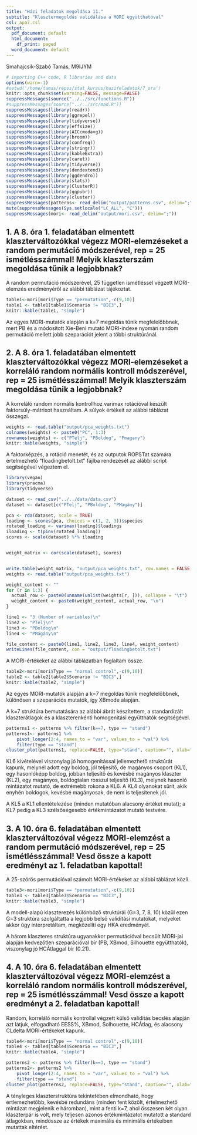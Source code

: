 ```yaml
---
title: "Házi feladatok megoldása 11."
subtitle: "Klasztermegoldás validálása a MORI együtthatóval"
csl: apa7.csl
output:
  pdf_document: default
  html_document:
    df_print: paged
  word_document: default
---
```


Smahajcsik-Szabó Tamás, M9IJYM



```r
# importing C++ code, R libraries and data
options(warn=-1)
#setwd('/home/tamas/repos/stat_kurzus/hazifeladatok/7_ora')
knitr::opts_chunk$set(warning=FALSE, message=FALSE)
suppressMessages(source("../../src/functions.R"))
#suppressMessages(source("../../src/mad.R"))
suppressMessages(library(readr))
suppressMessages(library(ggrepel))
suppressMessages(library(tidyverse))
suppressMessages(library(effsize))
suppressMessages(library(AICcmodavg))
suppressMessages(library(broom))
suppressMessages(library(confreq))
suppressMessages(library(stringr))
suppressMessages(library(kableExtra))
suppressMessages(library(caret))
suppressMessages(library(tidyverse))
suppressMessages(library(dendextend))
suppressMessages(library(ggdendro))
suppressMessages(library(stats))
suppressMessages(library(ClusterR))
suppressMessages(library(ggpubr))
suppressMessages(library(cluster))
suppressMessages(patterns<- read_delim("output/patterns.csv", delim=";"))
mute(suppressMessages(Sys.setlocale("LC_ALL", "C")))
suppressMessages(mori<- read_delim("output/mori.csv", delim=";"))

```

## 1. A 8. óra 1. feladatában elmentett klaszterváltozókkal végezz MORI-elemzéseket a random permutáció módszerével, rep = 25 ismétlésszámmal! Melyik klaszterszám megoldása tűnik a legjobbnak?

A random permutáció módszerével, 25 független ismétléssel végzett MORI-elemzés eredményéről az alábbi táblázat tájékoztat.

```r
table1<-mori[mori$Type == "permutation",-c(9,10)]
table1 <- table1[table1$Scenario != "BIC3",]
knitr::kable(table1, "simple")
```

Az egyes MORI-mutatók alapján a k=7 megoldás tűnik megfelelőbbnek, mert PB és a módosított Xie-Beni mutató MORI-indexe nyomán random permutáció mellett jobb szeparációt jelent a többi struktúránál.

\newpage
## 2. A 8. óra 1. feladatában elmentett klaszterváltozókkal végezz MORI-elemzéseket a korreláló random normális kontroll módszerével, rep = 25 ismétlésszámmal! Melyik klaszterszám megoldása tűnik a legjobbnak?

A korreláló random normális kontrollhoz varimax rotációval készült faktorsúly-mátrixot használtam. A súlyok értékeit az alábbi táblázat összegzi.


```r
weights <- read.table("output/pca_weights.txt")
colnames(weights) <- paste0("PC", 1:3)
rownames(weights) <- c("PTelj", "PBoldog", "Pmagany")
knitr::kable(weights, "simple")

```

A faktorképzés, a rotáció menetét, és az outputok ROPSTat számára értelmezhető "floadingbetolt.txt" fájlba rendezését az alábbi script segítségével végeztem el.

```r
library(vegan)
library(pracma)
library(tidyverse)

dataset <- read_csv("../../data/data.csv")
dataset <- dataset[c("PTelj", "PBoldog", "PMagány")]

pca <- rda(dataset, scale = TRUE)
loading <- scores(pca, choices = c(1, 2, 3))$species
rotated_loading <- varimax(loading)$loadings
iloading <- t(pinv(rotated_loading))
scores <- scale(dataset) %*% iloading


weight_matrix <- cor(scale(dataset), scores)


write.table(weight_matrix, "output/pca_weights.txt", row.names = FALSE, col.names = FALSE)
weights <- read.table("output/pca_weights.txt")

weight_content <- ""
for (r in 1:3) {
  actual_row <- paste0(unname(unlist(weights[r, ])), collapse = "\t")
  weight_content <- paste0(weight_content, actual_row, "\n")
}

line1 <- "3 (Number of variables)\n"
line2 <- "PTelj\n"
line3 <- "PBoldog\n"
line4 <- "PMagány\n"

file_content <- paste0(line1, line2, line3, line4, weight_content)
writeLines(file_content, con = "output/floadingbetolt.txt")
```

A MORI-értékeket az alábbi táblázatban foglaltam össze.

```r
table2<-mori[mori$Type == "normal control",-c(9,10)]
table2 <- table2[table2$Scenario != "BIC3",]
knitr::kable(table2, "simple")
```

Az egyes MORI-mutatók alapján a k=7 megoldás tűnik megfelelőbbnek, különösen a szeparációs mutatók, így XBmode alapján.


A k=7 struktúra bemutatására az alábbi ábrát készítettem, a standardizált klaszterátlagok és a klaszterenkénti homogenitási együtthatók segítségével.


```r
patterns1 <- patterns %>% filter(k==7, type == "stand")
patterns1<- patterns1 %>% 
    pivot_longer(2:4, names_to = "var", values_to = "val") %>%
    filter(type == "stand")
cluster_plot(patterns1, replace=FALSE, type="stand", caption="", xlab="Valtozok", ylab="Standardizalt Atlagok") 
```

KL6 kivételével viszonylag jó homogenitással jellemezhető struktúrát kapunk, melynél adott egy boldog, jól teljesítő, de magányos csoport (KL1), egy hasonlóképp boldog, jobban teljesítő és kevésbé magányos klaszter (KL2), egy magányos, boldogtalan rosszul teljesítő (KL3), melynek hasonló mintázatot mutató, de extrémebb rokona a KL6. A KL4 olyanokat sűrít, akik enyhén boldogok, kevésbé magányosak, de nem is teljesítenek jól.

A KL5 a KL1 ellentételezése (minden mutatóban alacsony értéket mutat); a KL7 pedig a KL3 szélsőségesebb értékmintázatot mutató testvére.

\newpage

## 3. A 10. óra 6. feladatában elmentett klaszterváltozóval végezz MORI-elemzést a  random permutáció módszerével, rep = 25 ismétlésszámmal! Vesd össze a kapott eredményt az 1. feladatban kapottal!

A 25-szörös permutációval számolt MORI-értékeket az alábbi táblázat közli.

```r
table3<-mori[mori$Type == "permutation",-c(9,10)]
table3 <- table3[table3$Scenario == "BIC3",]
knitr::kable(table3, "simple")
```

A modell-alapú klaszterezés különböző struktúrái (G=3, 7, 8, 10) közül ezen G=3 struktúra szolgáltatta a legjobb belső validitási mutatókat, melyeket akkor úgy interpretáltam, megközelíti egy HKA eredményét.

A három klaszteres struktúra ugyanakkor permutációval becsült MORI-jai alapján kedvezőtlen szeparációval bír (PB, XBmod, Silhouette együtthatók), viszonylag jó HCÁtlaggal bír (0.21).

## 4. A 10. óra 6. feladatában elmentett klaszterváltozóval végezz MORI-elemzést a korreláló random normális kontroll módszerével, rep = 25 ismétlésszámmal! Vesd össze a kapott eredményt a 2. feladatban kapottal!

Random, korreláló normális kontrollal végzett külső validitás becslés alapján azt látjuk, elfogadható EESS%, XBmod, Solhouette, HCÁtlag, és alacsony CLdelta MORI-értékeket kapunk.


```r
table4<-mori[mori$Type == "normal control",-c(9,10)]
table4 <- table4[table4$Scenario == "BIC3",]
knitr::kable(table4, "simple")
```

```r
patterns2 <- patterns %>% filter(k==3, type == "stand")
patterns2<- patterns2 %>% 
    pivot_longer(2:4, names_to = "var", values_to = "val") %>%
    filter(type == "stand")
cluster_plot(patterns2, replace=FALSE, type="stand", caption="", xlab="Valtozok", ylab="Standardizalt Atlagok") 
```

A tényleges klaszterstruktúra tekintetében elmondható, hogy értlemezhetőbb, kevésbé redundáns (minden fent közölt, értelmezhető mintázat megjelenik e háromban), mint a fenti k=7, ahol összesen két olyan klaszterpár is volt, mely teljesen azonos értékmintázatot mutatott a standard átlagokban, mindössze az értékek maximális és minimális értékeiben mutattak eltérést.
